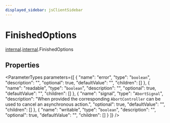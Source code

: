 ```yaml
---
displayed_sidebar: jsClientSidebar
---
```



# FinishedOptions

[internal](../../admin_discounts/modules/admin_discounts.internal.mdx).[internal](../../internal/modules/admin_discounts.internal.internal-3.mdx).FinishedOptions

## Properties

<ParameterTypes parameters={[
  {
    "name": "error",
    "type": "`boolean`",
    "description": "",
    "optional": true,
    "defaultValue": "",
    "children": []
  },
  {
    "name": "readable",
    "type": "`boolean`",
    "description": "",
    "optional": true,
    "defaultValue": "",
    "children": []
  },
  {
    "name": "signal",
    "type": "`AbortSignal`",
    "description": "When provided the corresponding `AbortController` can be used to cancel an asynchronous action.",
    "optional": true,
    "defaultValue": "",
    "children": []
  },
  {
    "name": "writable",
    "type": "`boolean`",
    "description": "",
    "optional": true,
    "defaultValue": "",
    "children": []
  }
]} />
